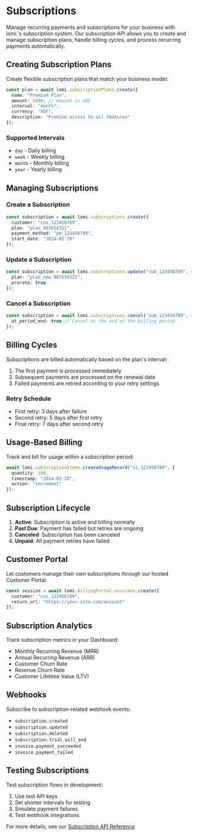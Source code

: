 # Subscriptions

Manage recurring payments and subscriptions for your business with lomi.'s subscription system. Our subscription API allows you to create and manage subscription plans, handle billing cycles, and process recurring payments automatically.

## Creating Subscription Plans

Create flexible subscription plans that match your business model:

```typescript
const plan = await lomi.subscriptionPlans.create({
  name: "Premium Plan",
  amount: 5000, // Amount in XOF
  interval: "month",
  currency: "XOF",
  description: "Premium access to all features"
});
```

### Supported Intervals
- `day` - Daily billing
- `week` - Weekly billing
- `month` - Monthly billing
- `year` - Yearly billing

## Managing Subscriptions

### Create a Subscription

```typescript
const subscription = await lomi.subscriptions.create({
  customer: "cus_123456789",
  plan: "plan_987654321",
  payment_method: "pm_123456789",
  start_date: "2024-02-20"
});
```

### Update a Subscription

```typescript
const subscription = await lomi.subscriptions.update("sub_123456789", {
  plan: "plan_new_987654321",
  prorate: true
});
```

### Cancel a Subscription

```typescript
const subscription = await lomi.subscriptions.cancel("sub_123456789", {
  at_period_end: true // Cancel at the end of the billing period
});
```

## Billing Cycles

Subscriptions are billed automatically based on the plan's interval:

1. The first payment is processed immediately
2. Subsequent payments are processed on the renewal date
3. Failed payments are retried according to your retry settings

### Retry Schedule
- First retry: 3 days after failure
- Second retry: 5 days after first retry
- Final retry: 7 days after second retry

## Usage-Based Billing

Track and bill for usage within a subscription period:

```typescript
await lomi.subscriptionItems.createUsageRecord("si_123456789", {
  quantity: 100,
  timestamp: "2024-02-20",
  action: "increment"
});
```

## Subscription Lifecycle

1. **Active**: Subscription is active and billing normally
2. **Past Due**: Payment has failed but retries are ongoing
3. **Canceled**: Subscription has been canceled
4. **Unpaid**: All payment retries have failed

## Customer Portal

Let customers manage their own subscriptions through our hosted Customer Portal:

```typescript
const session = await lomi.billingPortal.sessions.create({
  customer: "cus_123456789",
  return_url: "https://your-site.com/account"
});
```

## Subscription Analytics

Track subscription metrics in your Dashboard:
- Monthly Recurring Revenue (MRR)
- Annual Recurring Revenue (ARR)
- Customer Churn Rate
- Revenue Churn Rate
- Customer Lifetime Value (LTV)

## Webhooks

Subscribe to subscription-related webhook events:
- `subscription.created`
- `subscription.updated`
- `subscription.deleted`
- `subscription.trial_will_end`
- `invoice.payment_succeeded`
- `invoice.payment_failed`

## Testing Subscriptions

Test subscription flows in development:
1. Use test API keys
2. Set shorter intervals for testing
3. Simulate payment failures
4. Test webhook integrations

For more details, see our [Subscription API Reference](/api-reference/subscriptions).
